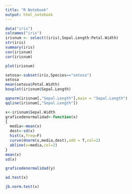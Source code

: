 ```yaml
---
title: "R Notebook"
output: html_notebook
---
```


```r
data("iris")
colnames("iris")
irisnum <- select((iris),Sepal.Length:Petal.Width)
str(iris)
summary(iris)
cov(irisnum)
cor(irisnum)
```

```r
plot(irisnum)
```

```r
setosa<-subset(iris,Species=="setosa")
setosa
mean(setosa$Petal.Width)
boxplot(irisnum$Sepal.Length)
```

```r
qqnorm(irisnum[,"Sepal.Length"],main = "Sepal.Length")
qqline(irisnum[,"Sepal.Length"])
```

```r
x<-irisnum$Sepal.Width
graficodenormalidad<-function(x)
{
  media<-mean(x)
  dest<-sd(x)
  hist(x,freq=F)
  curve(dnorm(x,media,dest),add = T,col=2)
  abline(v=media,col=2)
}
mean(x)
sd(x)
```

```r
graficodenormalidad(y)
```

```r
ad.test(x)
```
```r
jb.norm.test(x)
```

















